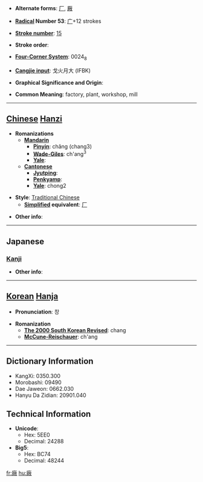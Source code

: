 * '''Alternate forms''': [[厂]], [[厰]]

* '''[[Wiktionary:Chinese radical index| Radical]] Number 53''': [[Wiktionary:Chinese radical index 广|广]]+12 strokes

* '''[[Wiktionary:Chinese total strokes index|Stroke number]]''': [[Wiktionary:Chinese total strokes index 15|15]]

* '''Stroke order''': 

* '''[[Wiktionary:Chinese four corner index|Four-Corner System]]''': 0024<sub>8</sub>

* '''[[Wiktionary:Chinese Cangjie index|Cangjie input]]''': 戈火月大 (IFBK)

* '''Graphical Significance and Origin''': 

* '''Common Meaning''': factory, plant, workshop, mill

----

== [[Chinese]] [[Hanzi]] ==

* '''Romanizations'''
** '''[[Mandarin]]'''
*** '''[[Pinyin]]''': chǎng (chang3)
*** '''[[Wade-Giles]]''': ch'ang<sup>3</sup>
*** '''[[Yale]]''': 
** '''[[Cantonese]]'''
*** '''[[Jyutping]]''':
*** '''[[Penkyamp]]''': 
*** '''[[Yale]]''': chong2

* '''Style''': [[Traditional Chinese]] 
** '''[[Simplified Chinese|Simplified]] equivalent''': [[厂]]

* '''Other info''': 

----

==Japanese==
===[[Kanji]]===
{{kanji|on readings=[[しょう]] (shō)|kun readings=[[うまや]] (umaya)}}

* '''Other info''':  

----

== [[Korean]] [[Hanja]] ==

* '''Pronunciation''': 창

* '''Romanization'''
** '''[[The 2000 South Korean Revised Romanization|The 2000 South Korean Revised]]''': chang
** '''[[McCune-Reischauer]]''': ch'ang

----

== Dictionary Information ==

* KangXi: 0350.300
* Morobashi: 09490
* Dae Jaweon: 0662.030
* Hanyu Da Zidian: 20901.040

== Technical Information ==

* '''Unicode''':
** Hex: 5EE0
** Decimal: 24288
* '''Big5''':
** Hex: BC74
** Decimal: 48244

[[fr:廠]]
[[hu:廠]]